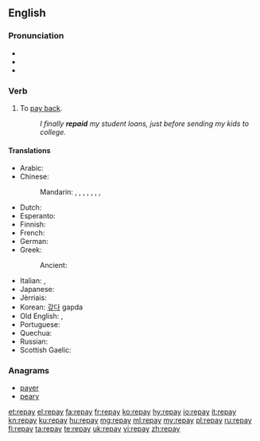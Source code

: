 ==English==

===Pronunciation===
* {{IPA|/ɹiˈpeɪ/}}
* {{audio|en-us-repay.ogg|Audio (US)|lang=en}}
* {{rhymes|eɪ}}

===Verb===
{{en-verb|repays|repaying|repaid|repaid}}

# To [[pay back]].
#: ''I finally '''repaid''' my student loans, just before sending my kids to college.''

====Translations====
{{trans-top|to pay back}}
* Arabic: {{t|ar|جازى|tr=jaaza}}
* Chinese:
*: Mandarin: {{t+|cmn|賠|sc=Hani}}, {{t+|cmn|赔|tr=péi|sc=Hani}}, {{t+|cmn|報償|sc=Hani}}, {{t+|cmn|报偿|tr=bàocháng|sc=Hani}}, {{t+|cmn|償|sc=Hani}}, {{t+|cmn|偿|tr=cháng|sc=Hani}}, {{t+|cmn|償還|sc=Hani}}, {{t+|cmn|偿还|tr=chánghuán|sc=Hani}}
* Dutch: {{t+|nl|terugbetalen}}
* Esperanto: {{t|eo|repagi}}
* Finnish: {{t|fi|maksaa takaisin}}
* French: {{t+|fr|repayer}}
* German: {{t|de|zurückzahlen}}
* Greek:
*: Ancient: {{t|grc|τίνω|sc=polytonic}}
{{trans-mid}}
* Italian: {{t|it|ripagare}}, {{t+|it|restituire}}
* Japanese: {{t|ja|払い戻す|tr=はらいもどす, haraimodosu}}
* Jèrriais: {{t|roa-jer|atchitter|alt=s'atchitter}}
* Korean: [[갚다]] gapda
* Old English: {{t|ang|ġieldan}}, {{t|ang|forġieldan}}
* Portuguese: {{t+|pt|quitar}}
* Quechua: {{t|qu|hunt'apuy}}
* Russian: {{t+|ru|отплатить|tr=otplatít'}}
* Scottish Gaelic: {{t|gd|ath-dhìol}}
{{trans-bottom}}

===Anagrams===
* [[payer#English|payer]]
* [[peary#English|peary]]

[[et:repay]]
[[el:repay]]
[[fa:repay]]
[[fr:repay]]
[[ko:repay]]
[[hy:repay]]
[[io:repay]]
[[it:repay]]
[[kn:repay]]
[[ku:repay]]
[[hu:repay]]
[[mg:repay]]
[[ml:repay]]
[[my:repay]]
[[pl:repay]]
[[ru:repay]]
[[fi:repay]]
[[ta:repay]]
[[te:repay]]
[[uk:repay]]
[[vi:repay]]
[[zh:repay]]